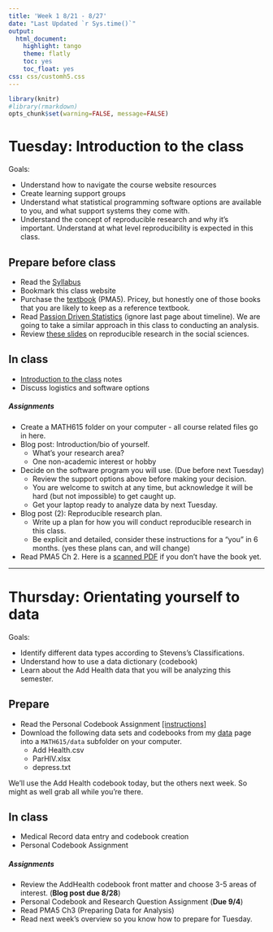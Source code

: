 ```yaml
---
title: 'Week 1 8/21 - 8/27'
date: "Last Updated `r Sys.time()`"
output:
  html_document:
    highlight: tango
    theme: flatly
    toc: yes
    toc_float: yes
css: css/customh5.css
---
```


```r
library(knitr)
#library(rmarkdown)
opts_chunk$set(warning=FALSE, message=FALSE) 
```


# Tuesday: Introduction to the class
Goals: 

* Understand how to navigate the course website resources
* Create learning support groups
* Understand what statistical programming software options are available to you, and what support systems they come with. 
* Understand the concept of reproducible research and why it's important. Understand at what level reproducibility is expected in this class. 

## Prepare before class
* Read the [Syllabus](docs/syllabus_615_f17.html)
* Bookmark this class website 
* Purchase the [textbook](https://www.amazon.com/Practical-Multivariate-Analysis-Chapman-Statistical/dp/1439816808) (PMA5). Pricey, but honestly one of those books that you are likely to keep as a reference textbook. 
* Read [Passion Driven Statistics](docs/PDS_Intro_Stat.pdf) (ignore last page about timeline). We are going to take a similar approach in this class to conducting an analysis. 
* Review [these slides](http://benmarwick.github.io/UW-eScience-reproducibility-social-sciences/#/) on reproducible research in the social sciences.


## In class
* [Introduction to the class](docs/lec01_intro_class.html) notes
* Discuss logistics and software options

##### Assignments
* Create a MATH615 folder on your computer - all course related files go in here. 
* Blog post: Introduction/bio of yourself. 
    - What's your research area?
    - One non-academic interest or hobby
* Decide on the software program you will use. (Due before next Tuesday)
    - Review the support options above before making your decision.  
    - You are welcome to switch at any time, but acknowledge it will be hard (but not impossible) to get caught up.
    - Get your laptop ready to analyze data by next Tuesday. 
* Blog post (2): Reproducible research plan.
    - Write up a plan for how you will conduct reproducible research in this class.
    - Be explicit and detailed, consider these instructions for a "you" in 6 months. (yes these plans can, and will change)
* Read PMA5 Ch 2. Here is a [scanned PDF](docs/PMA5 Ch 2 and 3.pdf) if you don't have the book yet.
    
----

# Thursday: Orientating yourself to data
Goals: 

* Identify different data types according to Stevens's Classifications. 
* Understand how to use a data dictionary (codebook)
* Learn about the Add Health data that you will be analyzing this semester. 

## Prepare
* Read the Personal Codebook Assignment [[instructions]](hw/RQ_personal_codebook_assignment.html)
* Download the following data sets and codebooks from my [data](https://norcalbiostat.netlify.com/data/raw_data/) page into a `MATH615/data` subfolder on your computer. 
    - Add Health.csv
    - ParHIV.xlsx
    - depress.txt
    
We'll use the Add Health codebook today, but the others next week. So might as well grab all while you're there. 

## In class
* Medical Record data entry and codebook creation
* Personal Codebook Assignment

##### Assignments
* Review the AddHealth codebook front matter and choose 3-5 areas of interest. (**Blog post due 8/28**)
* Personal Codebook and Research Question Assignment (**Due 9/4**)
* Read PMA5 Ch3 (Preparing Data for Analysis)
* Read next week's overview so you know how to prepare for Tuesday. 




